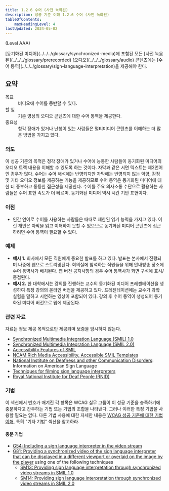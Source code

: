 ```yaml
---
title: 1.2.6 수어 (사전 녹화된)
description: 성공 기준 이해 1.2.6 수어 (사전 녹화된)
tableOfContents:
    maxHeadingLevel: 4
lastUpdated: 2024-05-02
---
```



(Level AAA)

<Card title="성공 기준(SC)">
[동기화된 미디어](../../../glossary/synchronized-media)에 포함된 모든 [사전 녹음된](../../../glossary/prerecorded) [오디오](../../../glossary/audio) 콘텐츠에는 [수어 통역](../../../glossary/sign-language-interpretation)을 제공해야 한다.
</Card>

## 요약

<dl>
<dt>목표</dt>
<dd>비디오에 수어를 동반할 수 있다.</dd>
<dt>할 일</dt>
<dd>기존 영상의 오디오 콘텐츠에 대한 수어 통역을 제공한다.</dd>
<dt>중요성</dt>
<dd>청각 장애가 있거나 난청이 있는 사람들은 멀티미디어 콘텐츠를 이해하는 더 많은 방법을 가지고 있다.</dd>
</dl>

### 의도

이 성공 기준의 목적은 청각 장애가 있거나 수어에 능통한 사람들이 동기화된 미디어의 오디오 트랙 내용을 이해할 수 있도록 하는 것이다. 자막과 같은 서면 텍스트는 제2언어인 경우가 많다. 수어는 수어 해석에는 반영되지만 자막에는 반영되지 않는 억양, 감정 및 기타 오디오 정보를 제공하는 기능을 제공하므로 수어 통역은 동기화된 미디어에 대한 더 풍부하고 동등한 접근성을 제공한다. 수어를 주요 의사소통 수단으로 활용하는 사람들은 수어 표현 속도가 더 빠르며, 동기화된 미디어 역시 시간 기반 표현이다.

### 이점

*   인간 언어로 수어를 사용하는 사람들은 때때로 제한된 읽기 능력을 가지고 있다. 이런 개인은 자막을 읽고 이해하지 못할 수 있으므로 동기화된 미디어 콘텐츠에 접근하려면 수어 통역이 필요할 수 있다.

### 예제

*   **예시 1.** 회사에서 모든 직원에게 중요한 발표를 하고 있다. 발표는 본사에서 진행되며 나중에 웹으로 스트리밍된다. 회의실에 참석하는 직원들을 위해 안내방송 장소에 수어 통역사가 배치된다. 웹 버전 공지사항의 경우 수어 통역사가 화면 구석에 표시/중첩된다.
*   **예시 2.** 한 대학에서는 강의를 진행하는 교수의 동기화된 미디어 프레젠테이션을 생성하여 특정 강의의 온라인 버전을 제공하고 있다. 프레젠테이션에는 교수가 과학 실험을 말하고 시연하는 영상이 포함되어 있다. 강의 후 수어 통역이 생성되어 동기화된 미디어 버전으로 웹에 제공된다.

### 관련 자료

자료는 정보 제공 목적으로만 제공되며 보증을 암시하지 않는다.

*   [Synchronized Multimedia Integration Language (SMIL) 1.0](https://www.w3.org/TR/REC-smil/)
*   [Synchronized Multimedia Integration Language (SMIL 2.0)](https://www.w3.org/TR/SMIL/)
*   [Accessibility Features of SMIL](https://www.w3.org/TR/SMIL-access/)
*   [NCAM Rich Media Accessibility, Accessible SMIL Templates](http://ncam.wgbh.org/invent_build/web_multimedia/accessible-digital-media-guide/guideline-h-multimedia#techH12)
*   [National Institute on Deafness and other Communication Disorders](https://www.nidcd.nih.gov/health/american-sign-language): Information on American Sign Language
*   [Techniques for filming sign language interpreters](http://www.sign-lang.uni-hamburg.de/signingbooks/sbrc/grid/d71/guide12.htm)
*   [Royal National Institute for Deaf People (RNID)](http://www.actiononhearingloss.org.uk/)

### 기법

이 섹션에서 번호가 매겨진 각 항목은 WCAG 실무 그룹이 이 성공 기준을 충족하기에 충분하다고 간주하는 기법 또는 기법의 조합을 나타낸다. 그러나 이러한 특정 기법을 사용할 필요는 없다. 다른 기법 사용에 대한 자세한 내용은 [WCAG 성공 기준에 대한 기법 이해](../understanding-techniques), 특히 "기타 기법" 섹션을 참고하라.

#### 충분 기법

*   [G54: Including a sign language interpreter in the video stream](https://www.w3.org/WAI/WCAG22/Techniques/general/G54)
*   [G81: Providing a synchronized video of the sign language interpreter that can be displayed in a different viewport or overlaid on the image by the player](https://www.w3.org/WAI/WCAG22/Techniques/general/G81) using one of the following techniques
    *   [SM13: Providing sign language interpretation through synchronized video streams in SMIL 1.0](https://www.w3.org/WAI/WCAG22/Techniques/smil/SM13)
    *   [SM14: Providing sign language interpretation through synchronized video streams in SMIL 2.0](https://www.w3.org/WAI/WCAG22/Techniques/smil/SM14)

